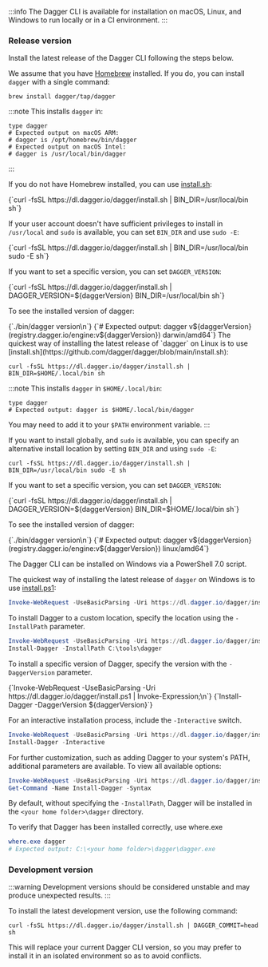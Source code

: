 
:::info
The Dagger CLI is available for installation on macOS, Linux, and Windows to run locally or in a CI environment.
:::

### Release version

Install the latest release of the Dagger CLI following the steps below.

<Tabs>
<TabItem value="macOS">

We assume that you have [Homebrew](https://brew.sh/) installed. If you do, you can install `dagger` with a single command:

```shell
brew install dagger/tap/dagger
```

:::note
This installs `dagger` in:

```shell
type dagger
# Expected output on macOS ARM:
# dagger is /opt/homebrew/bin/dagger
# Expected output on macOS Intel:
# dagger is /usr/local/bin/dagger
```
:::

If you do not have Homebrew installed, you can use [install.sh](https://github.com/dagger/dagger/blob/main/install.sh):

<CodeBlock language="shell">
{`curl -fsSL https://dl.dagger.io/dagger/install.sh | BIN_DIR=/usr/local/bin sh`}
</CodeBlock>

If your user account doesn't have sufficient privileges to install in
`/usr/local` and `sudo` is available, you can set `BIN_DIR` and use `sudo -E`:

<CodeBlock language="shell">
{`curl -fsSL https://dl.dagger.io/dagger/install.sh | BIN_DIR=/usr/local/bin sudo -E sh`}
</CodeBlock>

If you want to set a specific version, you can set `DAGGER_VERSION`:

<CodeBlock language="shell">
{`curl -fsSL https://dl.dagger.io/dagger/install.sh | DAGGER_VERSION=${daggerVersion} BIN_DIR=/usr/local/bin sh`}
</CodeBlock>

To see the installed version of dagger:

<CodeBlock language="shell">
{`./bin/dagger version\n`}
{`# Expected output: dagger v${daggerVersion} (registry.dagger.io/engine:v${daggerVersion}) darwin/amd64`}
</CodeBlock>

</TabItem>
<TabItem value="Linux">
The quickest way of installing the latest release of `dagger` on Linux is to use [install.sh](https://github.com/dagger/dagger/blob/main/install.sh):

```shell
curl -fsSL https://dl.dagger.io/dagger/install.sh | BIN_DIR=$HOME/.local/bin sh
```

:::note
This installs `dagger` in `$HOME/.local/bin`:

```shell
type dagger
# Expected output: dagger is $HOME/.local/bin/dagger
```

You may need to add it to your `$PATH` environment variable.
:::

If you want to install globally, and `sudo` is available, you can specify an
alternative install location by setting `BIN_DIR` and using `sudo -E`:

```shell
curl -fsSL https://dl.dagger.io/dagger/install.sh | BIN_DIR=/usr/local/bin sudo -E sh
```

If you want to set a specific version, you can set `DAGGER_VERSION`:

<CodeBlock language="shell">
{`curl -fsSL https://dl.dagger.io/dagger/install.sh | DAGGER_VERSION=${daggerVersion} BIN_DIR=$HOME/.local/bin sh`}
</CodeBlock>

To see the installed version of dagger:

<CodeBlock language="shell">
{`./bin/dagger version\n`}
{`# Expected output: dagger v${daggerVersion} (registry.dagger.io/engine:v${daggerVersion}) linux/amd64`}
</CodeBlock>

</TabItem>

<TabItem value="Windows">

The Dagger CLI can be installed on Windows via a PowerShell 7.0 script.

The quickest way of installing the latest release of `dagger` on Windows is to use [install.ps1](https://github.com/dagger/dagger/blob/main/install.ps1):

```powershell
Invoke-WebRequest -UseBasicParsing -Uri https://dl.dagger.io/dagger/install.ps1 | Invoke-Expression; Install-Dagger
```

To install Dagger to a custom location, specify the location using the `-InstallPath` parameter.

```powershell
Invoke-WebRequest -UseBasicParsing -Uri https://dl.dagger.io/dagger/install.ps1 | Invoke-Expression;
Install-Dagger -InstallPath C:\tools\dagger
```

To install a specific version of Dagger, specify the version with the `-DaggerVersion` parameter.

<CodeBlock language="powershell">
{`Invoke-WebRequest -UseBasicParsing -Uri https://dl.dagger.io/dagger/install.ps1 | Invoke-Expression;\n`}
{`Install-Dagger -DaggerVersion ${daggerVersion}`}
</CodeBlock>

For an interactive installation process, include the `-Interactive` switch.

```powershell
Invoke-WebRequest -UseBasicParsing -Uri https://dl.dagger.io/dagger/install.ps1 | Invoke-Expression;
Install-Dagger -Interactive
```

For further customization, such as adding Dagger to your system's PATH, additional parameters are available. To view all available options:

```powershell
Invoke-WebRequest -UseBasicParsing -Uri https://dl.dagger.io/dagger/install.ps1 | Invoke-Expression;
Get-Command -Name Install-Dagger -Syntax
```

By default, without specifying the `-InstallPath`, Dagger will be installed in the `<your home folder>\dagger` directory.

To verify that Dagger has been installed correctly, use where.exe

```powershell
where.exe dagger
# Expected output: C:\<your home folder>\dagger\dagger.exe
```

</TabItem>
</Tabs>

### Development version

:::warning
Development versions should be considered unstable and may produce unexpected results.
:::

To install the latest development version, use the following command:

```shell
curl -fsSL https://dl.dagger.io/dagger/install.sh | DAGGER_COMMIT=head sh
```

This will replace your current Dagger CLI version, so you may prefer to install it in an isolated environment so as to avoid conflicts.
